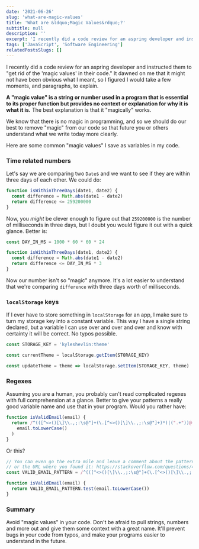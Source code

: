```yaml
---
date: '2021-06-26'
slug: 'what-are-magic-values'
title: 'What are &ldquo;Magic Values&rdquo;?'
subtitle: null
description: ''
excerpt: 'I recently did a code review for an aspring developer and instructed them to &ldquo;get rid of the &lsquo;magic values&rsquo; in their code.&rdquo; It dawned on me that it might not have been obvious what I meant, so I figured I would take a few moments, and paragraphs, to explain.'
tags: ['JavaScript', 'Software Engineering']
relatedPostsSlugs: []
---
```


I recently did a code review for an aspring developer and instructed them to "get rid of the 'magic values' in their code." It dawned on me that it might not have been obvious what I meant, so I figured I would take a few moments, and paragraphs, to explain.

**A "magic value" is a string or number used in a program that is essential to its proper function but provides no context or explanation for why it is what it is.** The best explanation is that it "magically" works.

We know that there is no magic in programming, <Marker content="Though it certainly seems like it at times." /> and so we should do our best to remove "magic" from our code so that future you or others understand what we write today more clearly.

Here are some common "magic values" I save as variables in my code.

### Time related numbers

Let's say we are comparing two `Date`s and we want to see if they are within three days of each other. We could do:

```javascript
function isWithinThreeDays(date1, date2) {
  const difference = Math.abs(date1 - date2)
  return difference <= 259200000
}
```

Now, you _might_ be clever enough to figure out that `259200000` is the number of milliseconds in three days, but I doubt you would figure it out with a quick glance. Better is:

```javascript
const DAY_IN_MS = 1000 * 60 * 60 * 24

function isWithinThreeDays(date1, date2) {
  const difference = Math.abs(date1 - date2)
  return difference <= DAY_IN_MS * 3
}
```

Now our number isn't so "magic" anymore. It's a lot easier to understand that we're comparing `difference` with three days worth of milliseconds.

### `localStorage` keys

If I ever have to store something in `localStorage` for an app, I make sure to turn my storage key into a constant variable. This way I have a single string declared, but a variable I can use over and over and over and know with certainty it will be correct. No typos possible.

```javascript
const STORAGE_KEY = 'kyleshevlin:theme'

const currentTheme = localStorage.getItem(STORAGE_KEY)

const updateTheme = theme => localStorage.setItem(STORAGE_KEY, theme)
```

### Regexes

Assuming you are a human, you probably can't read complicated regexes with full comprehension at a glance. Better to give your patterns a really good variable name and use that in your program. Would you rather have:

```javascript
function isValidEmail(email) {
  return /^(([^<>()[\]\\.,;:\s@"]+(\.[^<>()[\]\\.,;:\s@"]+)*)|(".+"))@((\[[0-9]{1,3}\.[0-9]{1,3}\.[0-9]{1,3}\.[0-9]{1,3}\])|(([a-zA-Z\-0-9]+\.)+[a-zA-Z]{2,}))$/.test(
    email.toLowerCase()
  )
}
```

Or this?

```javascript
// You can even go the extra mile and leave a comment about the pattern
// or the URL where you found it: https://stackoverflow.com/questions/46155/how-to-validate-an-email-address-in-javascript
const VALID_EMAIL_PATTERN = /^(([^<>()[\]\\.,;:\s@"]+(\.[^<>()[\]\\.,;:\s@"]+)*)|(".+"))@((\[[0-9]{1,3}\.[0-9]{1,3}\.[0-9]{1,3}\.[0-9]{1,3}\])|(([a-zA-Z\-0-9]+\.)+[a-zA-Z]{2,}))$/

function isValidEmail(email) {
  return VALID_EMAIL_PATTERN.test(email.toLowerCase())
}
```

### Summary

Avoid "magic values" in your code. Don't be afraid to pull strings, numbers and more out and give them some context with a great name. It'll prevent bugs in your code from typos, and make your programs easier to understand in the future.
